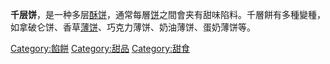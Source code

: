 {{unreferenced|time=2020-06-01T12:36:12+00:00}}

'''千层饼'''，是一种多层[[酥饼|酥饼]]，通常每層[[饼|饼]]之間會夹有甜味陷料。千層餅有多種變種，如拿破仑饼、香草[[薄饼|薄饼]]、巧克力薄饼、奶油薄饼、蛋奶薄饼等。

{{Fact|它经典的味道是[[奶黄|奶黄]]味，有时也有[[泡打奶油|泡打奶油]]和果酱味。在它的上面通常裹有棕色与白色相间的梳状条纹，这是由[[糖衣|糖衣]]或者[[方旦糖|方旦糖]]制作成的。还有一些美味的千层饼是由奶酪和菠菜制成的。}}

[[Category:餡餅|Category:餡餅]]
[[Category:甜品|Category:甜品]]
[[Category:甜食|Category:甜食]]
{{Dessert-stub}}